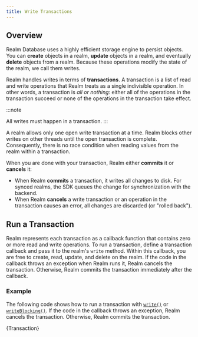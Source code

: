 ```yaml
---
title: Write Transactions
---
```



## Overview

Realm Database uses a highly efficient storage engine
to persist objects. You can **create** objects in a realm,
**update** objects in a realm, and eventually **delete**
objects from a realm. Because these operations modify the
state of the realm, we call them writes.

Realm handles writes in terms of **transactions**. A
transaction is a list of read and write operations that
Realm treats as a single indivisible operation. In other
words, a transaction is _all or nothing_: either all of the
operations in the transaction succeed or none of the
operations in the transaction take effect.

:::note

All writes must happen in a transaction.
:::

A realm allows only one open write transaction at a time. Realm
blocks other writes on other threads until the open
transaction is complete. Consequently, there is no race
condition when reading values from the realm within a
transaction.

When you are done with your transaction, Realm either
**commits** it or **cancels** it:

- When Realm **commits** a transaction, it writes
  all changes to disk. For synced realms, the SDK queues the change
  for synchronization with the backend.
- When Realm **cancels** a write transaction or an operation in
  the transaction causes an error, all changes are discarded
  (or "rolled back").

## Run a Transaction

Realm represents each transaction as a callback function
that contains zero or more read and write operations. To run
a transaction, define a transaction callback and pass it to
the realm's `write` method. Within this callback, you are
free to create, read, update, and delete on the realm. If
the code in the callback throws an exception when Realm runs
it, Realm cancels the transaction. Otherwise, Realm commits
the transaction immediately after the callback.

### Example

The following code shows how to run a transaction with
[`write()`](https://www.mongodb.com/docs/realm-sdks/kotlin/latest/library-base/-realm%20-kotlin%20-multiplatform%20-s-d-k/io.realm/-realm/write.html)
or [`writeBlocking()`](https://www.mongodb.com/docs/realm-sdks/kotlin/latest/library-base/-realm%20-kotlin%20-multiplatform%20-s-d-k/io.realm/-realm/write-blocking.html).
If the code in the callback throws an exception, Realm
cancels the transaction. Otherwise, Realm commits the
transaction.

<CodeBlock language="kotlin">{Transaction}</CodeBlock>
